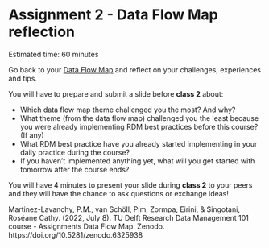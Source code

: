 # Assignment 2 - Data Flow Map reflection {#assignment6}
Estimated time: 60 minutes

Go back to your [Data Flow Map](https://estherplomp.github.io/TNW-RDM-101/06-Assignment-Data-Flow-Map-1.html) and reflect on your challenges, experiences and tips. 

You will have to prepare and submit a slide before **class 2** about: 

* Which data flow map theme challenged you the most? 
And why? 
* What theme (from the data flow map) challenged you the least because you were already implementing RDM best practices before this course? (If any) 
* What RDM best practice have you already started implementing in your daily practice during the course? 
* If you haven’t implemented anything yet, what will you get started with tomorrow after the course ends? 

You will have 4 minutes to present your slide during **class 2** to your peers and they will have the chance to ask questions or exchange ideas! 

Martinez-Lavanchy, P.M., van Schöll, Pim, Zormpa, Eirini, & Singotani, Roséane Cathy. (2022, July 8). TU Delft Research Data Management 101 course - Assignments Data Flow Map. Zenodo. https://doi.org/10.5281/zenodo.6325938